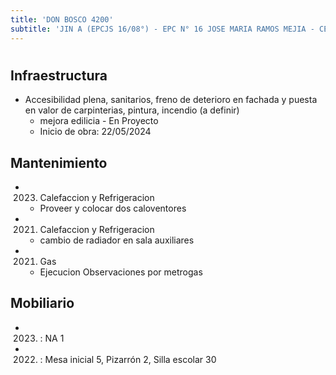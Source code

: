```yaml
---
title: 'DON BOSCO 4200'
subtitle: 'JIN A (EPCJS 16/08°) - EPC N° 16 JOSE MARIA RAMOS MEJIA - CENOF CENTRO DON BOSCO - ESEA EN DANZA MASTRAZZI CURSO VOCACIONAL DE DANZA Y EXPRESIÓN CORPORAL INFANTIL N° 07'
---
```


#
## Infraestructura

* Accesibilidad plena, sanitarios, freno de deterioro en fachada y puesta en valor de carpinterias, pintura, incendio (a definir) 
    + mejora edilicia - En Proyecto 
    + Inicio de obra: 22/05/2024 






## Mantenimiento

*  (2023) Calefaccion y Refrigeracion 
    + Proveer y colocar dos caloventores

*  (2021) Calefaccion y Refrigeracion 
    + cambio de radiador en sala auxiliares

*  (2021) Gas 
    + Ejecucion Observaciones por metrogas





## Mobiliario

*  (2023) : NA 1 

*  (2022) : Mesa inicial 5, Pizarrón 2, Silla escolar 30 



